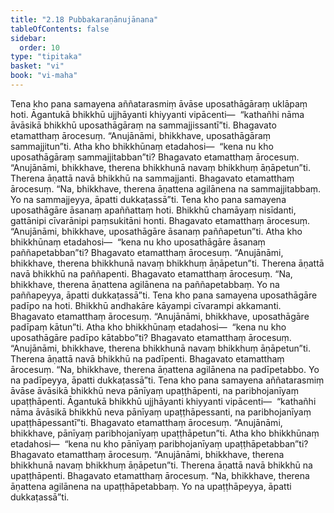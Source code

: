 ```yaml
---
title: "2.18 Pubbakaraṇānujānana"
tableOfContents: false
sidebar:
  order: 10
type: "tipitaka"
basket: "vi"
book: "vi-maha"
---
```



<DynamicBreadcrumb />

<Division number="159" book="vi-maha" bookNo="3" page="158">

<Paragraph number="661" book="vi-maha">
Tena kho pana samayena aññatarasmiṃ āvāse uposathāgāraṃ uklāpaṃ hoti. Āgantukā bhikkhū ujjhāyanti khiyyanti vipācenti—  “kathañhi nāma āvāsikā bhikkhū uposathāgāraṃ na sammajjissantī”ti. Bhagavato etamatthaṃ ārocesuṃ. “Anujānāmi, bhikkhave, uposathāgāraṃ sammajjitun”ti.
</Paragraph>

<Paragraph number="662" book="vi-maha">
Atha kho bhikkhūnaṃ etadahosi—  “kena nu kho uposathāgāraṃ sammajjitabban”ti? Bhagavato etamatthaṃ ārocesuṃ. “Anujānāmi, bhikkhave, therena bhikkhunā navaṃ bhikkhuṃ āṇāpetun”ti.
</Paragraph>

<Paragraph number="663" book="vi-maha">
Therena āṇattā navā bhikkhū na sammajjanti. Bhagavato etamatthaṃ ārocesuṃ. “Na, bhikkhave, therena āṇattena agilānena na sammajjitabbaṃ. Yo na sammajjeyya, āpatti dukkaṭassā”ti.
</Paragraph>

</Division>
<Division number="160" book="vi-maha" bookNo="3" page="159">

<Paragraph number="664" book="vi-maha">
Tena kho pana samayena uposathāgāre āsanaṃ apaññattaṃ hoti. Bhikkhū chamāyaṃ nisīdanti, gattānipi cīvarānipi paṃsukitāni honti. Bhagavato etamatthaṃ ārocesuṃ. “Anujānāmi, bhikkhave, uposathāgāre āsanaṃ paññapetun”ti.
</Paragraph>

<Paragraph number="665" book="vi-maha">
Atha kho bhikkhūnaṃ etadahosi—  “kena nu kho uposathāgāre āsanaṃ paññapetabban”ti? Bhagavato etamatthaṃ ārocesuṃ. “Anujānāmi, bhikkhave, therena bhikkhunā navaṃ bhikkhuṃ āṇāpetun”ti.
</Paragraph>

<Paragraph number="666" book="vi-maha">
Therena āṇattā navā bhikkhū na paññapenti. Bhagavato etamatthaṃ ārocesuṃ. “Na, bhikkhave, therena āṇattena agilānena na paññapetabbaṃ. Yo na paññapeyya, āpatti dukkaṭassā”ti.
</Paragraph>

</Division>
<Division number="161" book="vi-maha" bookNo="3" page="159">

<Paragraph number="667" book="vi-maha">
Tena kho pana samayena uposathāgāre padīpo na hoti. Bhikkhū andhakāre kāyampi cīvarampi akkamanti. Bhagavato etamatthaṃ ārocesuṃ. “Anujānāmi, bhikkhave, uposathāgāre padīpaṃ kātun”ti.
</Paragraph>

<Paragraph number="668" book="vi-maha">
Atha kho bhikkhūnaṃ etadahosi—  “kena nu kho uposathāgāre padīpo kātabbo”ti? Bhagavato etamatthaṃ ārocesuṃ. “Anujānāmi, bhikkhave, therena bhikkhunā navaṃ bhikkhuṃ āṇāpetun”ti.
</Paragraph>

<Paragraph number="669" book="vi-maha">
Therena āṇattā navā bhikkhū na padīpenti. Bhagavato etamatthaṃ ārocesuṃ. “Na, bhikkhave, therena āṇattena agilānena na padīpetabbo. Yo na padīpeyya, āpatti dukkaṭassā”ti.
</Paragraph>

</Division>
<Division number="162" book="vi-maha" bookNo="3" page="159">

<Paragraph number="670" book="vi-maha">
Tena kho pana samayena aññatarasmiṃ āvāse āvāsikā bhikkhū neva pānīyaṃ upaṭṭhāpenti, na paribhojanīyaṃ upaṭṭhāpenti. Āgantukā bhikkhū ujjhāyanti khiyyanti vipācenti—  “kathañhi nāma āvāsikā bhikkhū neva pānīyaṃ upaṭṭhāpessanti, na paribhojanīyaṃ upaṭṭhāpessantī”ti. Bhagavato etamatthaṃ ārocesuṃ. “Anujānāmi, bhikkhave, pānīyaṃ paribhojanīyaṃ upaṭṭhāpetun”ti.
</Paragraph>

<Paragraph number="671" book="vi-maha">
Atha kho bhikkhūnaṃ etadahosi—  “kena nu kho pānīyaṃ paribhojanīyaṃ upaṭṭhāpetabban”ti? Bhagavato etamatthaṃ ārocesuṃ. “Anujānāmi, bhikkhave, therena bhikkhunā navaṃ bhikkhuṃ āṇāpetun”ti.
</Paragraph>

<Paragraph number="672" book="vi-maha">
Therena āṇattā navā bhikkhū na upaṭṭhāpenti. Bhagavato etamatthaṃ ārocesuṃ. “Na, bhikkhave, therena āṇattena agilānena na upaṭṭhāpetabbaṃ. Yo na upaṭṭhāpeyya, āpatti dukkaṭassā”ti.
</Paragraph>
</Division>
